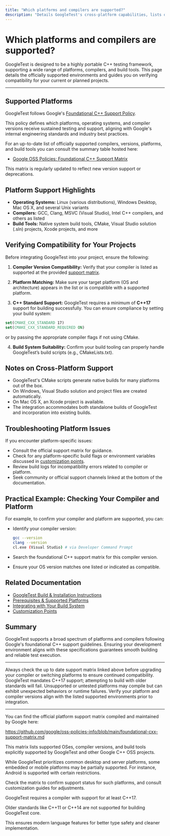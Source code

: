 ```yaml
---
title: "Which platforms and compilers are supported?"
description: "Details GoogleTest's cross-platform capabilities, lists officially supported platforms, compilers, and build tools, and outlines how to check compatibility for existing or new projects."
---
```


# Which platforms and compilers are supported?

GoogleTest is designed to be a highly portable C++ testing framework, supporting a wide range of platforms, compilers, and build tools. This page details the officially supported environments and guides you on verifying compatibility for your current or planned projects.

---

## Supported Platforms

GoogleTest follows Google's [Foundational C++ Support Policy](https://opensource.google/documentation/policies/cplusplus-support).

This policy defines which platforms, operating systems, and compiler versions receive sustained testing and support, aligning with Google's internal engineering standards and industry best practices.

For an up-to-date list of officially supported compilers, versions, platforms, and build tools you can consult the summary table hosted here:

- [Google OSS Policies: Foundational C++ Support Matrix](https://github.com/google/oss-policies-info/blob/main/foundational-cxx-support-matrix.md)

This matrix is regularly updated to reflect new version support or deprecations.


## Platform Support Highlights

- **Operating Systems:** Linux (various distributions), Windows Desktop, Mac OS X, and several Unix variants
- **Compilers:** GCC, Clang, MSVC (Visual Studio), Intel C++ compilers, and others as listed
- **Build Tools:** Native system build tools, CMake, Visual Studio solution (.sln) projects, Xcode projects, and more


## Verifying Compatibility for Your Projects

Before integrating GoogleTest into your project, ensure the following:

1. **Compiler Version Compatibility:** Verify that your compiler is listed as supported at the provided [support matrix](https://github.com/google/oss-policies-info/blob/main/foundational-cxx-support-matrix.md).

2. **Platform Matching:** Make sure your target platform (OS and architecture) appears in the list or is compatible with a supported platform.

3. **C++ Standard Support:** GoogleTest requires a minimum of **C++17** support for building successfully. You can ensure compliance by setting your build system:

```cmake
set(CMAKE_CXX_STANDARD 17)
set(CMAKE_CXX_STANDARD_REQUIRED ON)
```

or by passing the appropriate compiler flags if not using CMake.

4. **Build System Suitability:** Confirm your build tooling can properly handle GoogleTest’s build scripts (e.g., CMakeLists.txt).


## Notes on Cross-Platform Support

- GoogleTest's CMake scripts generate native builds for many platforms out of the box.
- On Windows, Visual Studio solution and project files are created automatically.
- On Mac OS X, an Xcode project is available.
- The integration accommodates both standalone builds of GoogleTest and incorporation into existing builds.


## Troubleshooting Platform Issues

If you encounter platform-specific issues:

- Consult the official support matrix for guidance.
- Check for any platform-specific build flags or environment variables discussed in [customization points](https://github.com/google/googletest/blob/main/googletest/include/gtest/internal/custom/README.md).
- Review build logs for incompatibility errors related to compiler or platform.
- Seek community or official support channels linked at the bottom of the documentation.


## Practical Example: Checking Your Compiler and Platform

For example, to confirm your compiler and platform are supported, you can:

- Identify your compiler version:

  ```bash
  gcc --version
  clang --version
  cl.exe (Visual Studio) # via Developer Command Prompt
  ```

- Search the foundational C++ support matrix for this compiler version.
- Ensure your OS version matches one listed or indicated as compatible.


## Related Documentation

- [GoogleTest Build & Installation Instructions](https://github.com/google/googletest#building-and-installing)
- [Prerequisites & Supported Platforms](https://github.com/google/googletest/blob/main/docs/prerequisites-installation/system-requirements.md)
- [Integrating with Your Build System](https://github.com/google/googletest/blob/main/docs/prerequisites-installation/integration-build-systems.md)
- [Customization Points](https://github.com/google/googletest/blob/main/googletest/include/gtest/internal/custom/README.md)


## Summary

GoogleTest supports a broad spectrum of platforms and compilers following Google's foundational C++ support guidelines. Ensuring your development environment aligns with these specifications guarantees smooth building and reliable test execution.

---

<Tip>
Always check the up to date support matrix linked above before upgrading your compiler or switching platforms to ensure continued compatibility.
</Tip>

<Note>
GoogleTest mandates C++17 support; attempting to build with older standards will fail.
</Note>

<Warning>
Unsupported or untested platforms may compile but can exhibit unexpected behaviors or runtime failures.
</Warning>

<Check>
Verify your platform and compiler versions align with the listed supported environments prior to integration.
</Check>

---

<AccordionGroup title="More About Platform Support">
<Accordion title="Where can I find the official platform support matrix?">
You can find the official platform support matrix compiled and maintained by Google here:

https://github.com/google/oss-policies-info/blob/main/foundational-cxx-support-matrix.md

This matrix lists supported OSes, compiler versions, and build tools explicitly supported by GoogleTest and other Google C++ OSS projects.

</Accordion>
<Accordion title="Does GoogleTest support embedded or mobile OS platforms?">
While GoogleTest prioritizes common desktop and server platforms, some embedded or mobile platforms may be partially supported. For instance, Android is supported with certain restrictions.

Check the matrix to confirm support status for such platforms, and consult customization guides for adjustments.

</Accordion>
<Accordion title="What is the minimal C++ standard required to build GoogleTest?">
GoogleTest requires a compiler with support for at least C++17.

Older standards like C++11 or C++14 are not supported for building GoogleTest core.

This ensures modern language features for better type safety and cleaner implementation.

</Accordion>
</AccordionGroup>
